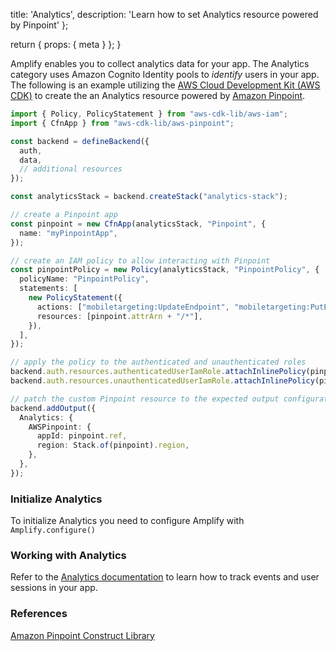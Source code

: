   title: 'Analytics',
  description: 'Learn how to set Analytics resource powered by Pinpoint'
};

  return {
    props: {
      meta
    }
  };
}

Amplify enables you to collect analytics data for your app. The Analytics category uses Amazon Cognito Identity pools to _identify_ users in your app.
The following is an example utilizing the [AWS Cloud Development Kit (AWS CDK)](https://docs.aws.amazon.com/cdk/latest/guide/home.html) to create the an Analytics resource powered by [Amazon Pinpoint](https://aws.amazon.com/pinpoint/).

```ts title="amplify/backend.ts"
import { Policy, PolicyStatement } from "aws-cdk-lib/aws-iam";
import { CfnApp } from "aws-cdk-lib/aws-pinpoint";

const backend = defineBackend({
  auth,
  data,
  // additional resources
});

const analyticsStack = backend.createStack("analytics-stack");

// create a Pinpoint app
const pinpoint = new CfnApp(analyticsStack, "Pinpoint", {
  name: "myPinpointApp",
});

// create an IAM policy to allow interacting with Pinpoint
const pinpointPolicy = new Policy(analyticsStack, "PinpointPolicy", {
  policyName: "PinpointPolicy",
  statements: [
    new PolicyStatement({
      actions: ["mobiletargeting:UpdateEndpoint", "mobiletargeting:PutEvents"],
      resources: [pinpoint.attrArn + "/*"],
    }),
  ],
});

// apply the policy to the authenticated and unauthenticated roles
backend.auth.resources.authenticatedUserIamRole.attachInlinePolicy(pinpointPolicy);
backend.auth.resources.unauthenticatedUserIamRole.attachInlinePolicy(pinpointPolicy);

// patch the custom Pinpoint resource to the expected output configuration
backend.addOutput({
  Analytics: {
    AWSPinpoint: {
      appId: pinpoint.ref,
      region: Stack.of(pinpoint).region,
    },
  },
});
```

### Initialize Analytics

To initialize Analytics you need to configure Amplify with `Amplify.configure()`

### Working with Analytics

Refer to the [Analytics documentation](/react/build-a-backend/more-features/analytics/) to learn how to track events and user sessions in your app.

### References

[Amazon Pinpoint Construct Library](https://docs.aws.amazon.com/cdk/api/v2/docs/aws-cdk-lib.aws_pinpoint-readme.html)
